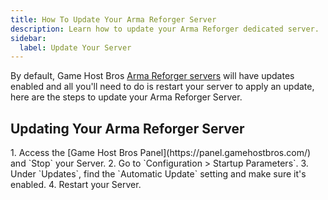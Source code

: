 ```yaml
---
title: How To Update Your Arma Reforger Server
description: Learn how to update your Arma Reforger dedicated server.
sidebar:
  label: Update Your Server
---
```


By default, Game Host Bros [Arma Reforger servers](https://www.gamehostbros.com/arma-reforger-server-hosting/) will have updates enabled and all you'll need to do is restart your server to apply an update, here are the steps to update your Arma Reforger Server.

## Updating Your Arma Reforger Server

<Steps>
1. Access the [Game Host Bros Panel](https://panel.gamehostbros.com/) and `Stop` your Server.
2. Go to `Configuration > Startup Parameters`.
3. Under `Updates`, find the `Automatic Update` setting and make sure it's enabled.
4. Restart your Server.
</Steps>
